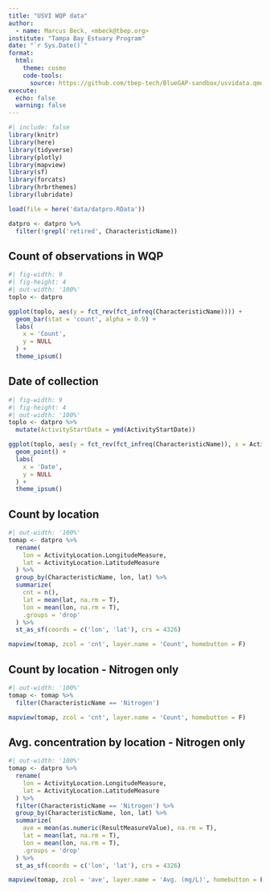 ```yaml
---
title: "USVI WQP data"
author: 
  - name: Marcus Beck, <mbeck@tbep.org>
institute: "Tampa Bay Estuary Program"
date: "`r Sys.Date()`"
format:
  html:
    theme: cosmo
    code-tools: 
      source: https://github.com/tbep-tech/BlueGAP-sandbox/usvidata.qmd
execute:
  echo: false
  warning: false
---
```

  
```r
#| include: false
library(knitr)
library(here)
library(tidyverse)
library(plotly)
library(mapview)
library(sf)
library(forcats)
library(hrbrthemes)
library(lubridate)

load(file = here('data/datpro.RData'))

datpro <- datpro %>% 
  filter(!grepl('retired', CharacteristicName))
```

## Count of observations in WQP

```r
#| fig-width: 9
#| fig-height: 4
#| out-width: '100%'
toplo <- datpro

ggplot(toplo, aes(y = fct_rev(fct_infreq(CharacteristicName)))) + 
  geom_bar(stat = 'count', alpha = 0.9) + 
  labs(
    x = 'Count', 
    y = NULL
  ) + 
  theme_ipsum()
```

## Date of collection

```r
#| fig-width: 9
#| fig-height: 4
#| out-width: '100%'
toplo <- datpro %>% 
  mutate(ActivityStartDate = ymd(ActivityStartDate))

ggplot(toplo, aes(y = fct_rev(fct_infreq(CharacteristicName)), x = ActivityStartDate)) + 
  geom_point() + 
  labs(
    x = 'Date', 
    y = NULL
  ) + 
  theme_ipsum()
```

## Count by location

```r
#| out-width: '100%'
tomap <- datpro %>% 
  rename(
    lon = ActivityLocation.LongitudeMeasure, 
    lat = ActivityLocation.LatitudeMeasure
  ) %>% 
  group_by(CharacteristicName, lon, lat) %>%
  summarize(
    cnt = n(), 
    lat = mean(lat, na.rm = T), 
    lon = mean(lon, na.rm = T), 
    .groups = 'drop'
  ) %>% 
  st_as_sf(coords = c('lon', 'lat'), crs = 4326)

mapview(tomap, zcol = 'cnt', layer.name = 'Count', homebutton = F)
```

## Count by location - Nitrogen only

```r
#| out-width: '100%'
tomap <- tomap %>% 
  filter(CharacteristicName == 'Nitrogen')

mapview(tomap, zcol = 'cnt', layer.name = 'Count', homebutton = F)
```

## Avg. concentration by location - Nitrogen only

```r
#| out-width: '100%'
tomap <- datpro %>% 
  rename(
    lon = ActivityLocation.LongitudeMeasure, 
    lat = ActivityLocation.LatitudeMeasure
  ) %>% 
  filter(CharacteristicName == 'Nitrogen') %>% 
  group_by(CharacteristicName, lon, lat) %>%
  summarize(
    ave = mean(as.numeric(ResultMeasureValue), na.rm = T), 
    lat = mean(lat, na.rm = T), 
    lon = mean(lon, na.rm = T), 
    .groups = 'drop'
  ) %>% 
  st_as_sf(coords = c('lon', 'lat'), crs = 4326)

mapview(tomap, zcol = 'ave', layer.name = 'Avg. (mg/L)', homebutton = F)
```
